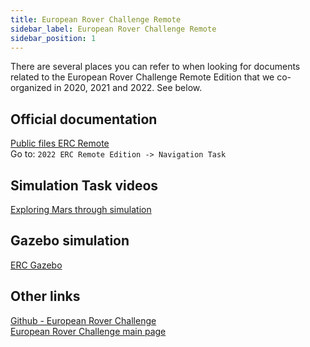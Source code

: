 ```yaml
---
title: European Rover Challenge Remote
sidebar_label: European Rover Challenge Remote
sidebar_position: 1
---
```



There are several places you can refer to when looking for documents related
to the European Rover Challenge Remote Edition that we co-organized in 2020, 2021 and 2022. See below.

<ImageZoom
  loading="eager"
  src="/img/docs_images/leo-rover/archive/leo-rover-erc.webp"
  alt="Leo Rover during ERC 2022"
/>

## Official documentation

[Public files ERC Remote](https://drive.google.com/drive/folders/1bLOFao7aLakwYZtC05-G16LMa0n-taNo?usp=share_link) \
Go to: `2022 ERC Remote Edition -> Navigation Task`

## Simulation Task videos

[Exploring Mars through simulation](https://www.leorover.tech/post/exploring-mars-through-simulation)

## Gazebo simulation

[ERC Gazebo](https://www.leorover.tech/integrations/erc-gazebo)

## Other links

[Github - European Rover Challenge](https://github.com/EuropeanRoverChallenge) \
[European Rover Challenge main page](https://roverchallenge.eu/en/main-page/)
